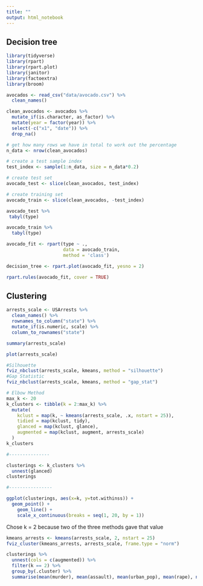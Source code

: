```yaml
---
title: ""
output: html_notebook
---
```

## Decision tree

```r
library(tidyverse)
library(rpart)
library(rpart.plot)
library(janitor)
library(factoextra)
library(broom)
```

```r
avocados <- read_csv("data/avocado.csv") %>% 
  clean_names()
```

```r
clean_avocados <- avocados %>% 
  mutate_if(is.character, as_factor) %>% 
  mutate(year = factor(year)) %>% 
  select(-c("x1", "date")) %>% 
  drop_na()

```

```r
# get how many rows we have in total to work out the percentage
n_data <- nrow(clean_avocados)

# create a test sample index
test_index <- sample(1:n_data, size = n_data*0.2)

# create test set
avocado_test <- slice(clean_avocados, test_index)

# create training set
avocado_train <- slice(clean_avocados, -test_index)
```

```r
avocado_test %>%
 tabyl(type)
```

```r
avocado_train %>%
  tabyl(type)
```

```r
avocado_fit <- rpart(type ~ ., 
                     data = avocado_train, 
                     method = 'class')

decision_tree <- rpart.plot(avocado_fit, yesno = 2)

rpart.rules(avocado_fit, cover = TRUE)

```

## Clustering
```r
arrests_scale <- USArrests %>%
  clean_names() %>% 
  rownames_to_column("state") %>%
  mutate_if(is.numeric, scale) %>% 
  column_to_rownames("state")

summary(arrests_scale)
```

```r
plot(arrests_scale)
```

```r
#Silhouette
fviz_nbclust(arrests_scale, kmeans, method = "silhouette")
#Gap Statistic
fviz_nbclust(arrests_scale, kmeans, method = "gap_stat")


```

```r
# Elbow Method
max_k <- 20
k_clusters <- tibble(k = 2:max_k) %>%
  mutate(
    kclust = map(k, ~ kmeans(arrests_scale, .x, nstart = 25)), 
    tidied = map(kclust, tidy),
    glanced = map(kclust, glance),
    augmented = map(kclust, augment, arrests_scale)
  )
k_clusters

#---------------

clusterings <- k_clusters %>%
  unnest(glanced)
clusterings

#----------------

ggplot(clusterings, aes(x=k, y=tot.withinss)) +
  geom_point() +
    geom_line() +
    scale_x_continuous(breaks = seq(1, 20, by = 1))
```

Chose k = 2 because two of the three methods gave that value

```r
kmeans_arrests <- kmeans(arrests_scale, 2, nstart = 25) 
fviz_cluster(kmeans_arrests, arrests_scale, frame.type = "norm")
```


```r
clusterings %>% 
  unnest(cols = c(augmented)) %>%
  filter(k == 2) %>%
  group_by(.cluster) %>%
  summarise(mean(murder), mean(assault), mean(urban_pop), mean(rape), n())
```








